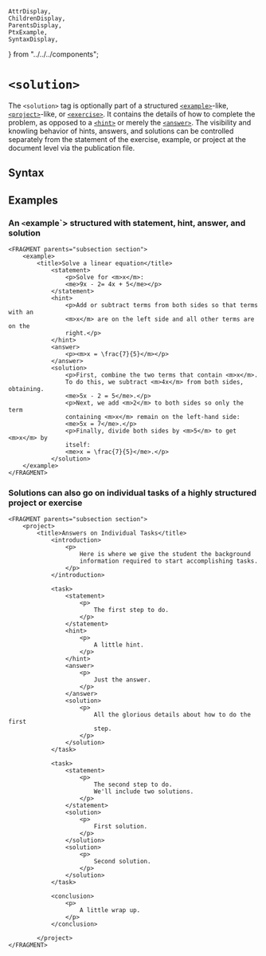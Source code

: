     AttrDisplay,
    ChildrenDisplay,
    ParentsDisplay,
    PtxExample,
    SyntaxDisplay,
} from "../../../components";

# `<solution>`

The `<solution>` tag is optionally part of a structured [`<example>`](./example)-like, 
[`<project>`](./project)-like, or [`<exercise>`](./exercise).
It contains the details of how to complete the problem, as opposed to a [`<hint>`](./hint) 
or merely the [`<answer>`](./answer).
The visibility and knowling behavior of hints, answers, and solutions can be controlled separately
from the statement of the exercise, example, or project at the document level via the publication file.

## Syntax

<SyntaxDisplay name="solution" />

## Examples

### An `<`example`> structured with statement, hint, answer, and solution

```ptx-example
<FRAGMENT parents="subsection section">
    <example>
        <title>Solve a linear equation</title>
            <statement>
                <p>Solve for <m>x</m>:
                <me>9x - 2= 4x + 5</me></p>
            </statement>
            <hint>
                <p>Add or subtract terms from both sides so that terms with an
                <m>x</m> are on the left side and all other terms are on the
                right.</p>
            </hint>
            <answer>
                <p><m>x = \frac{7}{5}</m></p>
            </answer>
            <solution>
                <p>First, combine the two terms that contain <m>x</m>.
                To do this, we subtract <m>4x</m> from both sides, obtaining.
                <me>5x - 2 = 5</me>.</p>
                <p>Next, we add <m>2</m> to both sides so only the term
                containing <m>x</m> remain on the left-hand side:
                <me>5x = 7</me>.</p>
                <p>Finally, divide both sides by <m>5</m> to get <m>x</m> by
                itself:
                <me>x = \frac{7}{5}</me>.</p>
            </solution>
    </example>
</FRAGMENT>
```

### Solutions can also go on individual tasks of a highly structured project or exercise

```ptx-example
<FRAGMENT parents="subsection section">
    <project>
        <title>Answers on Individual Tasks</title>
            <introduction>
                <p>
                    Here is where we give the student the background
                    information required to start accomplishing tasks.
                </p>
            </introduction>

            <task>
                <statement>
                    <p>
                        The first step to do.
                    </p>
                </statement>
                <hint>
                    <p>
                        A little hint.
                    </p>
                </hint>
                <answer>
                    <p>
                        Just the answer.
                    </p>
                </answer>
                <solution>
                    <p>
                        All the glorious details about how to do the first
                        step.
                    </p>
                </solution>
            </task>

            <task>
                <statement>
                    <p>
                        The second step to do.
                        We'll include two solutions.
                    </p>
                </statement>
                <solution>
                    <p>
                        First solution.
                    </p>
                </solution>
                <solution>
                    <p>
                        Second solution.
                    </p>
                </solution>
            </task>

            <conclusion>
                <p>
                    A little wrap up.
                </p>
            </conclusion>

        </project>
</FRAGMENT>
```